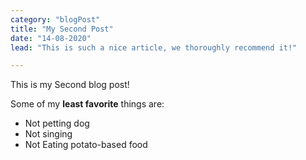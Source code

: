 ```yaml
---
category: "blogPost"
title: "My Second Post"
date: "14-08-2020"
lead: "This is such a nice article, we thoroughly recommend it!"

---
```


This is my Second blog post!

Some of my **least favorite** things are:

* Not petting dog
* Not singing
* Not Eating potato-based food